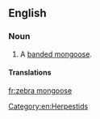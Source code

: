 ==English==

===Noun===
{{en-noun}}

# {{lb|en|rare}} A [[banded mongoose]].

====Translations====
{{trans-see|banded mongoose}}

[[Category:en:Herpestids]]

[[fr:zebra mongoose]]